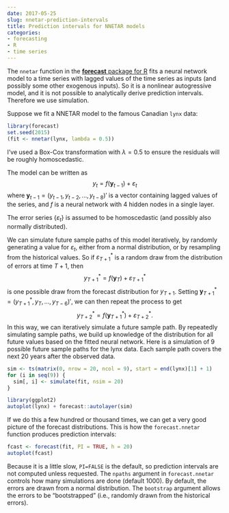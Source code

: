 ```yaml
---
date: 2017-05-25
slug: nnetar-prediction-intervals
title: Prediction intervals for NNETAR models
categories:
- forecasting
- R
- time series
---
```


The `nnetar` function in the [**forecast** package for R](http://github.com/robjhyndman/forecast) fits a neural network model to a time series with lagged values of the time series as inputs (and possibly some other exogenous inputs). So it is a nonlinear autogressive model, and it is not possible to analytically derive prediction intervals. Therefore we use simulation.

Suppose we fit a NNETAR model to the famous Canadian `lynx` data:

```r
library(forecast)
set.seed(2015)
(fit <- nnetar(lynx, lambda = 0.5))
```

I've used a Box-Cox transformation with $\lambda=0.5$ to ensure the residuals will be roughly homoscedastic.

The model can be written as
$$
  y_t = f(\boldsymbol{y}_{t-1}) + \varepsilon_t
$$
where $\boldsymbol{y}_{t-1} = (y_{t-1},y_{t-2},\dots,y_{t-8})'$ is a vector containing lagged values of the series, and $f$ is a neural network with 4 hidden nodes in a single layer.

The error series $\{\varepsilon_t\}$ is assumed to be homoscedastic (and possibly also normally distributed).

We can simulate future sample paths of this model iteratively, by randomly generating a value for $\varepsilon_t$, either from a normal distribution, or by resampling from the historical values. So if $\varepsilon^*_{T+1}$ is a random draw from the distribution of errors at time $T+1$, then
$$
  y^*_{T+1} = f(\boldsymbol{y}_{T}) + \varepsilon^*_{T+1}
$$
is one possible draw from the forecast distribution for $y_{T+1}$. Setting
$\boldsymbol{y}_{T+1}^* = (y^*_{T+1}, y_{T}, \dots, y_{T-6})'$, we can then repeat the process to get
$$
  y^*_{T+2} = f(\boldsymbol{y}^*_{T+1}) + \varepsilon^*_{T+2}.
$$
In this way, we can iteratively simulate a future sample path. By repeatedly simulating sample paths, we build up knowledge of the distribution for all future values based on the fitted neural network. Here is a simulation of 9 possible future sample paths for the lynx data. Each sample path covers the next 20 years after the observed data.

```r
sim <- ts(matrix(0, nrow = 20, ncol = 9), start = end(lynx)[1] + 1)
for (i in seq(9)) {
  sim[, i] <- simulate(fit, nsim = 20)
}

library(ggplot2)
autoplot(lynx) + forecast::autolayer(sim)
```

If we do this a few hundred or thousand times, we can get a very good picture of the forecast distributions. This is how the `forecast.nnetar` function produces prediction intervals:

```r
fcast <- forecast(fit, PI = TRUE, h = 20)
autoplot(fcast)
```

Because it is a little slow, `PI=FALSE` is the default, so prediction intervals are not computed unless requested. The `npaths` argument in `forecast.nnetar` controls how many simulations are done (default 1000). By default, the errors are drawn from a normal distribution. The `bootstrap` argument allows the errors to be "bootstrapped" (i.e., randomly drawn from the historical errors).
